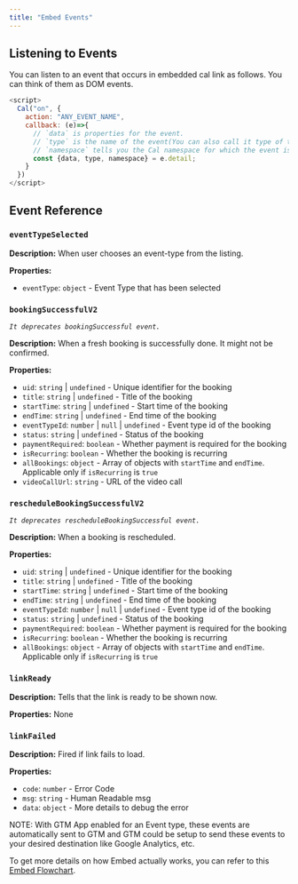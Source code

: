```yaml
---
title: "Embed Events"
---
```


## Listening to Events

You can listen to an event that occurs in embedded cal link as follows. You can think of them as DOM events.

```js
<script>
  Cal("on", {
    action: "ANY_EVENT_NAME",
    callback: (e)=>{
      // `data` is properties for the event.
      // `type` is the name of the event(You can also call it type of the event.) This would be same as "ANY_EVENT_NAME" except when ANY_EVENT_NAME="*" which listens to all the events.
      // `namespace` tells you the Cal namespace for which the event is fired/
      const {data, type, namespace} = e.detail;
    }
  })
</script>
```

## Event Reference

### `eventTypeSelected`

**Description:** When user chooses an event-type from the listing.

**Properties:**

- `eventType`: `object` - Event Type that has been selected

### `bookingSuccessfulV2`

_`It deprecates bookingSuccessful event.`_

**Description:** When a fresh booking is successfully done. It might not be confirmed.

**Properties:**

- `uid`: `string` | `undefined` - Unique identifier for the booking
- `title`: `string` | `undefined` - Title of the booking
- `startTime`: `string` | `undefined` - Start time of the booking
- `endTime`: `string` | `undefined` - End time of the booking
- `eventTypeId`: `number` | `null` | `undefined` - Event type id of the booking
- `status`: `string` | `undefined` - Status of the booking
- `paymentRequired`: `boolean` - Whether payment is required for the booking
- `isRecurring`: `boolean` - Whether the booking is recurring
- `allBookings`: `object` - Array of objects with `startTime` and `endTime`. Applicable only if `isRecurring` is `true`
- `videoCallUrl`: `string` - URL of the video call

### `rescheduleBookingSuccessfulV2`

_`It deprecates rescheduleBookingSuccessful event.`_

**Description:** When a booking is rescheduled.

**Properties:**

- `uid`: `string` | `undefined` - Unique identifier for the booking
- `title`: `string` | `undefined` - Title of the booking
- `startTime`: `string` | `undefined` - Start time of the booking
- `endTime`: `string` | `undefined` - End time of the booking
- `eventTypeId`: `number` | `null` | `undefined` - Event type id of the booking
- `status`: `string` | `undefined` - Status of the booking
- `paymentRequired`: `boolean` - Whether payment is required for the booking
- `isRecurring`: `boolean` - Whether the booking is recurring
- `allBookings`: `object` - Array of objects with `startTime` and `endTime`. Applicable only if `isRecurring` is `true`

### `linkReady`

**Description:** Tells that the link is ready to be shown now.

**Properties:** None

### `linkFailed`

**Description:** Fired if link fails to load.

**Properties:**

- `code`: `number` - Error Code
- `msg`: `string` - Human Readable msg
- `data`: `object` - More details to debug the error

NOTE: With GTM App enabled for an Event type, these events are automatically sent to GTM and GTM could be setup to send these events to your desired destination like Google Analytics, etc.

To get more details on how Embed actually works, you can refer to this [Embed Flowchart](https://www.figma.com/file/zZ5oaUpg12Fuu5mGZrPlP5/Embed-Flowchart).